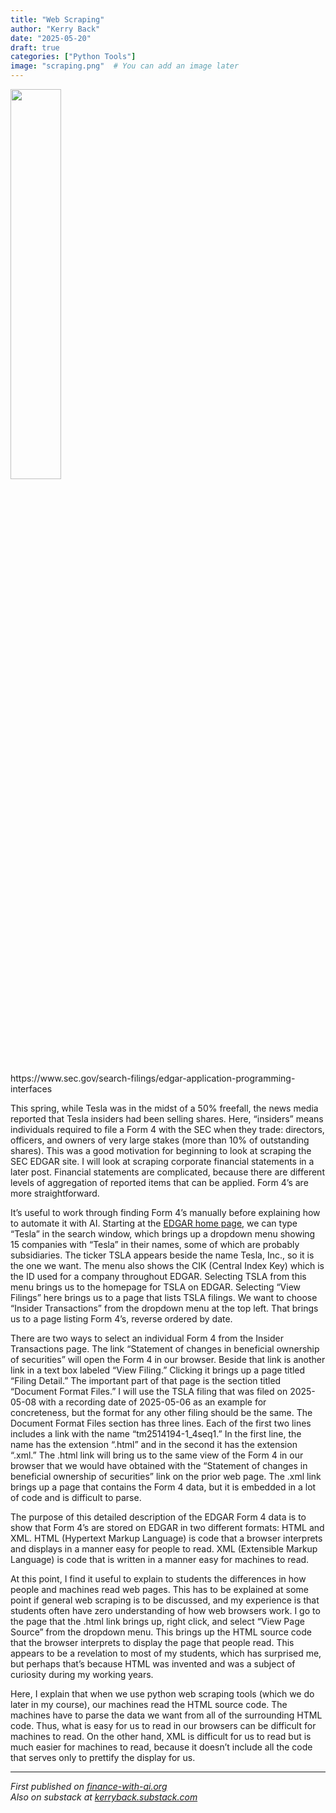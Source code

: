 ```yaml
---
title: "Web Scraping"
author: "Kerry Back"
date: "2025-05-20"
draft: true
categories: ["Python Tools"]
image: "scraping.png"  # You can add an image later
---
```


![](scraping.png){width=40% fig-align="center"}

https://www.sec.gov/search-filings/edgar-application-programming-interfaces



This spring, while Tesla was in the midst of a 50% freefall, the news media reported that Tesla insiders had been selling shares.  Here, "insiders" means individuals required to file a Form 4 with the SEC when they trade: directors, officers, and owners of very large stakes (more than 10% of outstanding shares).  This was a good motivation for beginning to look at scraping the SEC EDGAR site.  I will look at scraping corporate financial statements in a later post.  Financial statements are complicated, because there are different levels of aggregation of reported items that can be applied.  Form 4's are more straightforward.  

It's useful to work through finding Form 4's manually before explaining how to automate it with AI.  Starting at the [EDGAR home page](https://www.sec.gov/search-filings), we can type "Tesla" in the search window, which brings up a dropdown menu showing 15 companies with "Tesla" in their names, some of which are probably subsidiaries.  The ticker TSLA appears beside the name Tesla, Inc., so it is the one we want.  The menu also shows the CIK (Central Index Key) which is the ID used for a company throughout EDGAR.  Selecting TSLA from this menu brings us to the homepage for TSLA on EDGAR.  Selecting "View Filings" here brings us to a page that lists TSLA filings.  We want to choose "Insider Transactions" from the dropdown menu at the top left.  That brings us to a page listing Form 4's, reverse ordered by date. 

There are two ways to select an individual Form 4 from the Insider Transactions page.  The link "Statement of changes in beneficial ownership of securities" will open the Form 4 in our browser.  Beside that link is another link in a text box labeled "View Filing."  Clicking it brings up a page titled "Filing Detail."  The important part of that page is the section titled "Document Format Files."  I will use the TSLA filing that was filed on 2025-05-08 with a recording date of 2025-05-06 as an example for concreteness, but the format for any other filing should be the same.  The Document Format Files section has three lines.  Each of the first two lines includes a link with the name "tm2514194-1_4seq1."  In the first line, the name has the extension ".html" and in the second it has the extension ".xml."  The .html link will bring us to the same view of the Form 4 in our browser that we would have obtained with the "Statement of changes in beneficial ownership of securities" link on the prior web page.  The .xml link brings up a page that contains the Form 4 data, but it is embedded in a lot of code and is difficult to parse.

The purpose of this detailed description of the EDGAR Form 4 data is to show that Form 4's are stored on EDGAR in two different formats: HTML and XML.  HTML (Hypertext Markup Language) is code that a browser interprets and displays in a manner easy for people to read.  XML (Extensible Markup Language) is code that is written in a manner easy for machines to read.  

At this point, I find it useful to explain to students the differences in how people and machines read web pages.  This has to be explained at some point if general web scraping is to be discussed, and my experience is that students often have zero understanding of how web browsers work.  I go to the page that the .html link brings up, right click, and select "View Page Source" from the dropdown menu.  This brings up the HTML source code that the browser interprets to display the page that people read.  This appears to be a revelation to most of my students, which has surprised me, but perhaps that's because HTML was invented and was a subject of curiosity during my working years.  

Here, I explain that when we use python web scraping tools (which we do later in my course), our machines read the HTML source code.  The machines have to parse the data we want from all of the surrounding HTML code.  Thus, what is easy for us to read in our browsers can be difficult for machines to read.  On the other hand, XML is difficult for us to read but is much easier for machines to read, because it doesn't include all the code that serves only to prettify the display for us.  

---

*First published on [finance-with-ai.org](https://finance-with-ai.org)* <br>
*Also on substack at [kerryback.substack.com](https://kerryback.substack.com)*